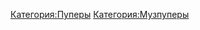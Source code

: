 
{{Инфобокс для пуперов
|title2=Hegys
|другие_ники=
|image3=[[Файл:Marat.jpg|thumb]]Hegys
|caption3=
|сферы_творчества=RYTP, RYTPMV
|год_начала=2016
|image4=
|caption4=
|имя_фамилия=Марат
|дата_рождения=
|место_проживания=Татарстан
|ссылки=[https://vk.com/away.php?to=https%3A%2F%2Fwww.youtube.com%2Fchannel%2FUCesJXBOsEuaLTUPxo1j939Q&cc_key=| канал]

}}
[[Категория:Пуперы]]
[[Категория:Музпуперы]]